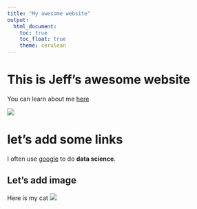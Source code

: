 ```yaml
---
title: "My awesome website"
output: 
  html_document:
    toc: true
    toc_float: true
    theme: cerulean
---
```


# This is Jeff's awesome website
You can learn about me [here](about.html)

![](https://media.giphy.com/media/drXGoW1iudhKw/giphy.gif)

# let's add some links

I often use [google](https://google.com) to do **data science**.

## Let's add image

Here is my cat
![](images/name.jpg)








